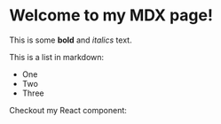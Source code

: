 # Welcome to my MDX page!

This is some **bold** and _italics_ text.

This is a list in markdown:

- One
- Two
- Three

Checkout my React component:

<YouTube id="dQw4w9WgXcQ" />
